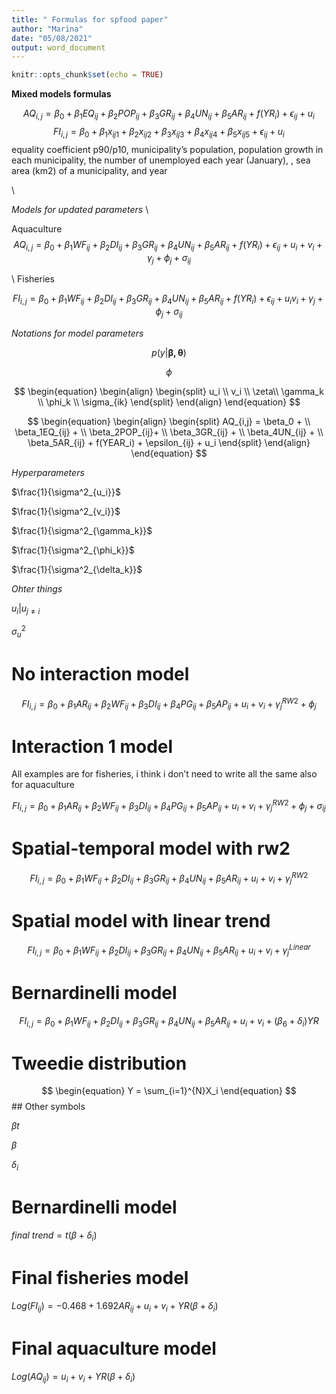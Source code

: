 ---
title: " Formulas for spfood paper"
author: "Marina"
date: "05/08/2021"
output: word_document
---

```{r setup, include=FALSE}
knitr::opts_chunk$set(echo = TRUE)
```





**Mixed models formulas**


$$
\begin{equation}
AQ_{i,j} = \beta_0 +  \beta_1EQ_{ij} + \beta_2POP_{ij}+ \beta_3GR_{ij} + \beta_4UN_{ij} + \beta_5AR_{ij} + f(YR_i)  + \epsilon_{ij} + u_i
\end{equation}
$$
$$
\begin{equation}
FI_{i,j} = \beta_0 + \beta_1x_{ij1} + \beta_2x_{ij2}+ \beta_3x_{ij3} + \beta_4x_{ij4} + \beta_5x_{ij5} + \epsilon_{ij} + u_i
\end{equation}
$$
equality coefficient p90/p10, municipality’s population, population growth in each municipality, the number of unemployed each year (January), , sea area (km2) of a municipality, and year 

\\

*Models for updated parameters*
\\

Aquaculture
$$
\begin{equation}
AQ_{i,j} = \beta_0 +  \beta_1WF_{ij} + \beta_2DI_{ij}+ \beta_3GR_{ij} + \beta_4UN_{ij} + \beta_5AR_{ij} + f(YR_i)  + \epsilon_{ij} + u_i + v_i + \gamma_j + \phi_j + \sigma_{ij}
\end{equation}
$$


\\
Fisheries

$$
\begin{equation}
FI_{i,j} = \beta_0 +  \beta_1WF_{ij} + \beta_2DI_{ij}+ \beta_3GR_{ij} + \beta_4UN_{ij} + \beta_5AR_{ij} + f(YR_i)  + \epsilon_{ij} + u_i v_i + \gamma_j + \phi_j + \sigma_{ij}
\end{equation}
$$


*Notations for model parameters*



$$p(y|\mathbf{\beta,\theta})$$

$$\phi$$


$$
\begin{equation}
\begin{align}
\begin{split}
u_i \\
v_i \\
\zeta\\
\gamma_k \\
\phi_k \\
\sigma_{ik} 
\end{split}
\end{align}
\end{equation}
$$








$$
\begin{equation}
\begin{align}
\begin{split}
AQ_{i,j} = \beta_0 +  \\
\beta_1EQ_{ij} + \\
\beta_2POP_{ij}+ \\
\beta_3GR_{ij} + \\
\beta_4UN_{ij} + \\
\beta_5AR_{ij} +
f(YEAR_i)  + \epsilon_{ij} + u_i
\end{split}
\end{align}
\end{equation}
$$

*Hyperparameters*

$\frac{1}{\sigma^2_{u_i}}$

$\frac{1}{\sigma^2_{v_i}}$

$\frac{1}{\sigma^2_{\gamma_k}}$

$\frac{1}{\sigma^2_{\phi_k}}$

$\frac{1}{\sigma^2_{\delta_k}}$



*Ohter things*

$u_i|u_{j \ne i}$

$\sigma^2_u$





# No interaction model



$$
\begin{equation}
FI_{i,j} = \beta_0 +  \beta_1AR_{ij} + \beta_2WF_{ij}+ \beta_3DI_{ij} + \beta_4PG_{ij} + \beta_5AP_{ij}  + u_i+ v_i + \gamma^{RW2}_j + \phi_j 
\end{equation}
$$


# Interaction 1 model

All examples are for fisheries, i think i don't need to write all the same also for aquaculture

$$
\begin{equation}
FI_{i,j} = \beta_0 +  \beta_1AR_{ij} + \beta_2WF_{ij}+ \beta_3DI_{ij} + \beta_4PG_{ij} + \beta_5AP_{ij}  + u_i+ v_i + \gamma^{RW2}_j + \phi_j + \sigma_{ij}
\end{equation}
$$



# Spatial-temporal model with rw2

$$
\begin{equation}
FI_{i,j} = \beta_0 +  \beta_1WF_{ij} + \beta_2DI_{ij}+ \beta_3GR_{ij} + \beta_4UN_{ij} + \beta_5AR_{ij} + u_i+ v_i + \gamma^{RW2}_j 
\end{equation}
$$


# Spatial model with linear trend

$$
\begin{equation}
FI_{i,j} = \beta_0 +  \beta_1WF_{ij} + \beta_2DI_{ij}+ \beta_3GR_{ij} + \beta_4UN_{ij} + \beta_5AR_{ij}  + u_i + v_i + \gamma^{Linear}_j
\end{equation}
$$



# Bernardinelli model

$$
\begin{equation}
FI_{i,j} = \beta_0 +  \beta_1WF_{ij} + \beta_2DI_{ij}+ \beta_3GR_{ij} + \beta_4UN_{ij} + \beta_5AR_{ij}   + u_i+ v_i +  (\beta_6 +\delta_i)YR  
\end{equation}
$$


# Tweedie distribution
$$
\begin{equation}
Y = \sum_{i=1}^{N}X_i
\end{equation}
$$
## Other symbols

$\beta t$

$\beta$

$\delta_i$


# Bernardinelli model

$final\ trend = t(\beta + \delta_i)$ 


# Final fisheries model

 

$Log(FI_{ij}) = -0.468 + 1.692AR_{ij} + u_i + v_i + YR(\beta + \delta_i)$

# Final aquaculture model

$Log(AQ_{ij}) =  u_i + v_i + YR(\beta + \delta_i)$
